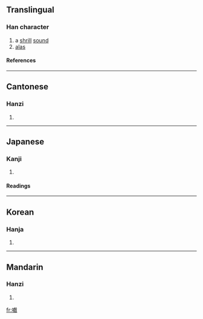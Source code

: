 ==Translingual==
===Han character===
{{Han char|rn=30|rad=口|as=17|sn=20|four=|canj=口卜廿戈 (RYTI)}}
# a [[shrill]] [[sound]]
#[[alas]]
====References====
{{Han ref|kx=0213.480|dkj=04579|dj=0436.250|hdz=10703.260|uh=56B1|ud=22193}}
----
==Cantonese==
===Hanzi===
{{yue-hanzi|jyut=hei3}}
# {{defn|Cantonese}}
----
==Japanese==
===Kanji===
{{ja-kanji|grade=uc|rs=口17}}
# {{defn|Japanese}}
====Readings====
{{ja-readings|on=[[き]] (ki)|kun=[[こえ]] (koe), [[ああ]] (aa)}}
----
==Korean==
===Hanja===
{{ko-hanja|hangeul=희|rv=hui|mr=hŭi}}
# {{defn|Korean}}
----
==Mandarin==
===Hanzi===
{{cmn-hanzi|pin=[[xì]] (xi4)|wg=hsi<sup>4</sup>}}
# {{defn|Mandarin}}

[[fr:嚱]]